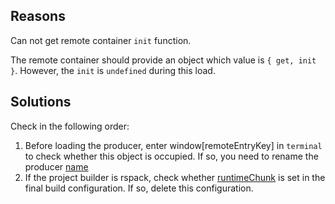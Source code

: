 
<ErrorCodeTitle code='RUNTIME-002'/>


## Reasons

Can not get remote container `init` function.

The remote container should provide an object which value is `{ get, init }`. However, the `init` is `undefined` during this load.

## Solutions

Check in the following order:

1. Before loading the producer, enter window[remoteEntryKey] in `terminal` to check whether this object is occupied. If so, you need to rename the producer [name](../../../configure/name#name)
2. If the project builder is rspack, check whether [runtimeChunk](https://rspack.dev/config/optimization#optimizationruntimechunk) is set in the final build configuration. If so, delete this configuration.

